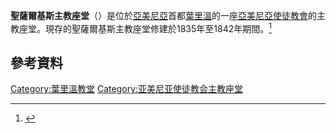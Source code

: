 '''聖薩爾基斯主教座堂'''（{{Lang-hy|Սուրբ Սարգիս Մայր Եկեղեցի}}）是位於[[亞美尼亞|亞美尼亞]]首都[[葉里溫|葉里溫]]的一座[[亞美尼亞使徒教會|亞美尼亞使徒教會]]的主教座堂。現存的聖薩爾基斯主教座堂修建於1835年至1842年期間。<ref>{{Cite web |url=https://www.yerevan.am/am/st-sarkis-vicarial-church/ |title=Saint Sarkis Cathedral |access-date=2015-12-17 |archive-date=2020-08-31 |archive-url=https://web.archive.org/web/20200831083303/http://www.yerevan.am/am/st-sarkis-vicarial-church/ |dead-url=no }}</ref>

==參考資料==
{{reflist}}

[[Category:葉里溫教堂|Category:葉里溫教堂]]
[[Category:亚美尼亚使徒教会主教座堂|Category:亚美尼亚使徒教会主教座堂]]